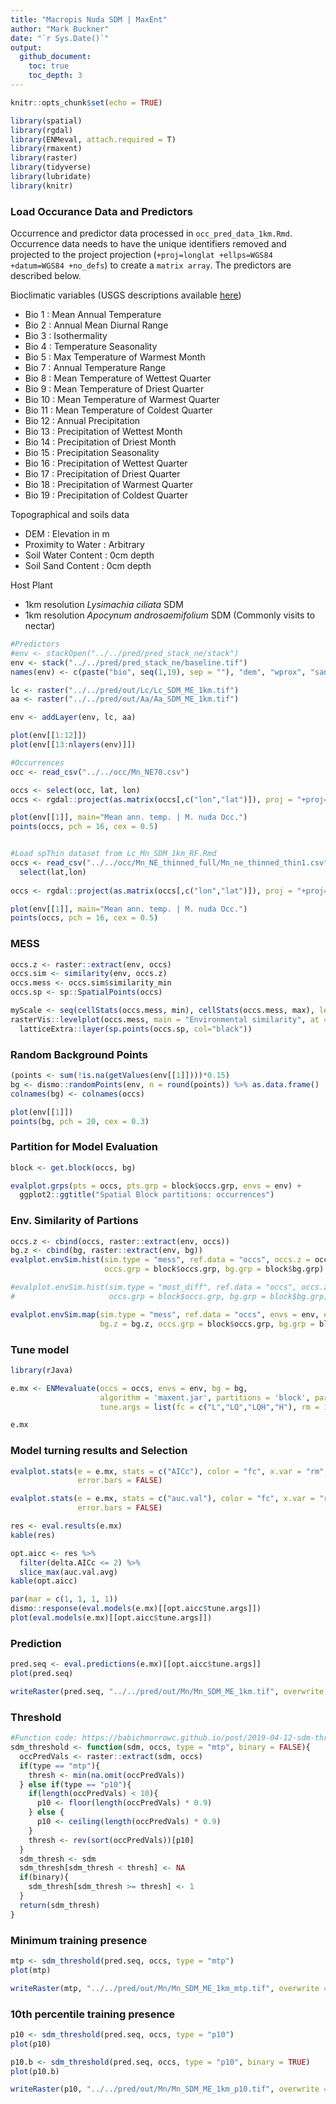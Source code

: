 ```yaml
---
title: "Macropis Nuda SDM | MaxEnt"
author: "Mark Buckner"
date: "`r Sys.Date()`"
output: 
  github_document:
    toc: true
    toc_depth: 3
---
```


```r
knitr::opts_chunk$set(echo = TRUE)
```

```r
library(spatial)
library(rgdal)
library(ENMeval, attach.required = T)
library(rmaxent)
library(raster)
library(tidyverse)
library(lubridate)
library(knitr)
```

### Load Occurance Data and Predictors

Occurrence and predictor data processed in `occ_pred_data_1km.Rmd`. Occurrence data needs to have the unique identifiers removed and projected to the project projection (`+proj=longlat +ellps=WGS84 +datum=WGS84 +no_defs`) to create a `matrix array`. The predictors are described below.

Bioclimatic variables (USGS descriptions available [here](https://pubs.usgs.gov/ds/691/ds691.pdf))

 - Bio 1 : Mean Annual Temperature
 - Bio 2 : Annual Mean Diurnal Range
 - Bio 3 : Isothermality 
 - Bio 4 : Temperature Seasonality
 - Bio 5 : Max Temperature of Warmest Month
 - Bio 7 : Annual Temperature Range
 - Bio 8 : Mean Temperature of Wettest Quarter
 - Bio 9 : Mean Temperature of Driest Quarter
 - Bio 10 : Mean Temperature of Warmest Quarter
 - Bio 11 : Mean Temperature of Coldest Quarter
 - Bio 12 : Annual Precipitation
 - Bio 13 : Precipitation of Wettest Month
 - Bio 14 : Precipitation of Driest Month
 - Bio 15 : Precipitation Seasonality
 - Bio 16 : Precipitation of Wettest Quarter
 - Bio 17 : Precipitation of Driest Quarter
 - Bio 18 : Precipitation of Warmest Quarter
 - Bio 19 : Precipitation of Coldest Quarter
 
Topographical and soils data

 - DEM : Elevation in m
 - Proximity to Water : Arbitrary 
 - Soil Water Content : 0cm depth
 - Soil Sand Content : 0cm depth
 
Host Plant

 - 1km resolution *Lysimachia ciliata* SDM
 - 1km resolution *Apocynum androsaemifolium* SDM (Commonly visits to nectar)

```r
#Predictors
#env <- stackOpen("../../pred/pred_stack_ne/stack")
env <- stack("../../pred/pred_stack_ne/baseline.tif")
names(env) <- c(paste("bio", seq(1,19), sep = ""), "dem", "wprox", "sand", "h20")

lc <- raster("../../pred/out/Lc/Lc_SDM_ME_1km.tif")
aa <- raster("../../pred/out/Aa/Aa_SDM_ME_1km.tif")

env <- addLayer(env, lc, aa)

plot(env[[1:12]])
plot(env[[13:nlayers(env)]])

#Occurrences
occ <- read_csv("../../occ/Mn_NE70.csv")

occs <- select(occ, lat, lon)
occs <- rgdal::project(as.matrix(occs[,c("lon","lat")]), proj = "+proj=longlat +ellps=WGS84 +datum=WGS84 +no_defs")

plot(env[[1]], main="Mean ann. temp. | M. nuda Occ.")
points(occs, pch = 16, cex = 0.5)


#Load spThin dataset from Lc_Mn_SDM_1km_RF.Rmd
occs <- read_csv("../../occ/Mn_NE_thinned_full/Mn_ne_thinned_thin1.csv") %>% 
  select(lat,lon)
  
occs <- rgdal::project(as.matrix(occs[,c("lon","lat")]), proj = "+proj=longlat +ellps=WGS84 +datum=WGS84 +no_defs")

plot(env[[1]], main="Mean ann. temp. | M. nuda Occ.")
points(occs, pch = 16, cex = 0.5)
```

### MESS

```r
occs.z <- raster::extract(env, occs)
occs.sim <- similarity(env, occs.z)
occs.mess <- occs.sim$similarity_min
occs.sp <- sp::SpatialPoints(occs)

myScale <- seq(cellStats(occs.mess, min), cellStats(occs.mess, max), length.out = 100)
rasterVis::levelplot(occs.mess, main = "Environmental similarity", at = myScale, margin = FALSE) + 
  latticeExtra::layer(sp.points(occs.sp, col="black"))
```

### Random Background Points

```r
(points <- sum(!is.na(getValues(env[[1]])))*0.15)
bg <- dismo::randomPoints(env, n = round(points)) %>% as.data.frame()
colnames(bg) <- colnames(occs)

plot(env[[1]])
points(bg, pch = 20, cex = 0.3)
```

### Partition for Model Evaluation

```r
block <- get.block(occs, bg)

evalplot.grps(pts = occs, pts.grp = block$occs.grp, envs = env) + 
  ggplot2::ggtitle("Spatial Block partitions: occurrences")
```

### Env. Similarity of Partions

```r
occs.z <- cbind(occs, raster::extract(env, occs))
bg.z <- cbind(bg, raster::extract(env, bg))
evalplot.envSim.hist(sim.type = "mess", ref.data = "occs", occs.z = occs.z, bg.z = bg.z, 
                     occs.grp = block$occs.grp, bg.grp = block$bg.grp)

#evalplot.envSim.hist(sim.type = "most_diff", ref.data = "occs", occs.z = occs.z, bg.z = bg.z, 
#                     occs.grp = block$occs.grp, bg.grp = block$bg.grp)

evalplot.envSim.map(sim.type = "mess", ref.data = "occs", envs = env, occs.z = occs.z, 
                    bg.z = bg.z, occs.grp = block$occs.grp, bg.grp = block$bg.grp, bb.buf = 7)
```

### Tune model

```r
library(rJava)

e.mx <- ENMevaluate(occs = occs, envs = env, bg = bg, 
                    algorithm = 'maxent.jar', partitions = 'block', parallel = TRUE, 
                    tune.args = list(fc = c("L","LQ","LQH","H"), rm = 1:5))

e.mx
```

### Model turning results and Selection

```r
evalplot.stats(e = e.mx, stats = c("AICc"), color = "fc", x.var = "rm", 
               error.bars = FALSE)

evalplot.stats(e = e.mx, stats = c("auc.val"), color = "fc", x.var = "rm", 
               error.bars = FALSE)
```

```r
res <- eval.results(e.mx)
kable(res)

opt.aicc <- res %>% 
  filter(delta.AICc <= 2) %>% 
  slice_max(auc.val.avg)
kable(opt.aicc)
```

```r
par(mar = c(1, 1, 1, 1))
dismo::response(eval.models(e.mx)[[opt.aicc$tune.args]])
plot(eval.models(e.mx)[[opt.aicc$tune.args]])
```

### Prediction

```r
pred.seq <- eval.predictions(e.mx)[[opt.aicc$tune.args]]
plot(pred.seq)

writeRaster(pred.seq, "../../pred/out/Mn/Mn_SDM_ME_1km.tif", overwrite = TRUE)
```


### Threshold

```r
#Function code: https://babichmorrowc.github.io/post/2019-04-12-sdm-threshold/
sdm_threshold <- function(sdm, occs, type = "mtp", binary = FALSE){
  occPredVals <- raster::extract(sdm, occs)
  if(type == "mtp"){
    thresh <- min(na.omit(occPredVals))
  } else if(type == "p10"){
    if(length(occPredVals) < 10){
      p10 <- floor(length(occPredVals) * 0.9)
    } else {
      p10 <- ceiling(length(occPredVals) * 0.9)
    }
    thresh <- rev(sort(occPredVals))[p10]
  }
  sdm_thresh <- sdm
  sdm_thresh[sdm_thresh < thresh] <- NA
  if(binary){
    sdm_thresh[sdm_thresh >= thresh] <- 1
  }
  return(sdm_thresh)
}
```

### Minimum training presence 

```r
mtp <- sdm_threshold(pred.seq, occs, type = "mtp")
plot(mtp)

writeRaster(mtp, "../../pred/out/Mn/Mn_SDM_ME_1km_mtp.tif", overwrite = TRUE)
```

### 10th percentile training presence

```r
p10 <- sdm_threshold(pred.seq, occs, type = "p10")
plot(p10)

p10.b <- sdm_threshold(pred.seq, occs, type = "p10", binary = TRUE)
plot(p10.b)

writeRaster(p10, "../../pred/out/Mn/Mn_SDM_ME_1km_p10.tif", overwrite = TRUE)
```










